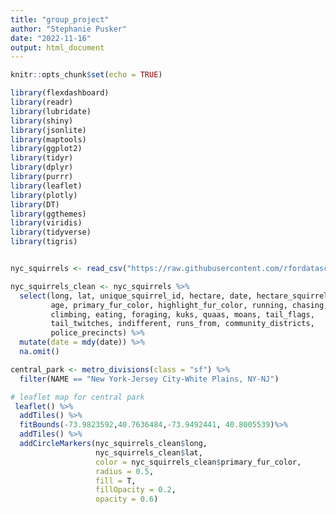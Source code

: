 ```yaml
---
title: "group_project"
author: "Stephanie Pusker"
date: "2022-11-16"
output: html_document
---
```


```r
knitr::opts_chunk$set(echo = TRUE)
```

```r
library(flexdashboard)
library(readr)
library(lubridate)
library(shiny)
library(jsonlite)
library(maptools)
library(ggplot2)
library(tidyr)
library(dplyr)
library(purrr)
library(leaflet)
library(plotly)
library(DT)
library(ggthemes)
library(viridis)
library(tidyverse)
library(tigris)


nyc_squirrels <- read_csv("https://raw.githubusercontent.com/rfordatascience/tidytuesday/master/data/2019/2019-10-29/nyc_squirrels.csv")

nyc_squirrels_clean <- nyc_squirrels %>% 
  select(long, lat, unique_squirrel_id, hectare, date, hectare_squirrel_number,
         age, primary_fur_color, highlight_fur_color, running, chasing,
         climbing, eating, foraging, kuks, quaas, moans, tail_flags,
         tail_twitches, indifferent, runs_from, community_districts,
         police_precincts) %>% 
  mutate(date = mdy(date)) %>% 
  na.omit()

```



```r

central_park <- metro_divisions(class = "sf") %>% 
  filter(NAME == "New York-Jersey City-White Plains, NY-NJ")

# leaflet map for central park
 leaflet() %>% 
  addTiles() %>% 
  fitBounds(-73.9823592,40.7636484,-73.9492441, 40.8005539)%>%
  addTiles() %>% 
  addCircleMarkers(nyc_squirrels_clean$long, 
                   nyc_squirrels_clean$lat, 
                   color = nyc_squirrels_clean$primary_fur_color, 
                   radius = 0.5, 
                   fill = T,
                   fillOpacity = 0.2,
                   opacity = 0.6)
  

```

